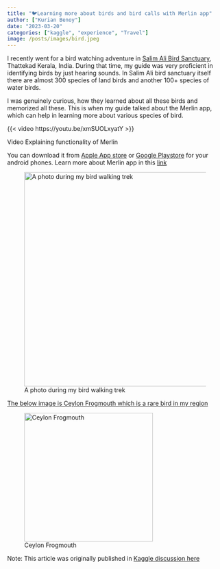 ```yaml
---
title: "🐦Learning more about birds and bird calls with Merlin app"
author: ["Kurian Benoy"]
date: "2023-03-20"
categories: ["kaggle", "experience", "Travel"]
image: /posts/images/bird.jpeg
---
```


I recently went for a bird watching adventure in [Salim Ali Bird Sanctuary](https://en.wikipedia.org/wiki/Salim_Ali_Bird_Sanctuary), Thattekad Kerala, India. During that time, my guide was very proficient in identifying birds by just hearing sounds. In Salim Ali bird sanctuary itself there are almost 300 species of land birds and another 100+ species of water birds.

I was genuinely curious, how they learned about all these birds and memorized all these. This is when my guide talked about the Merlin app, which can help in learning more about various species of bird.

{{< video https://youtu.be/xmSUOLxyatY >}}

Video Explaining functionality of Merlin

You can download it from [Apple App store](https://apps.apple.com/us/app/merlin-bird-id-by-cornell-lab/id773457673) or [Google Playstore](https://play.google.com/store/apps/details?id=com.labs.merlinbirdid.app&hl=en&gl=US) for your android phones. Learn more about Merlin app in this [link](https://merlin.allaboutbirds.org/.)


![A photo during my bird walking trek](https://www.googleapis.com/download/storage/v1/b/kaggle-forum-message-attachments/o/inbox%2F1310697%2Fc0fa9ac858406ddcc9f644fc53054642%2FWhatsApp%20Image%202023-03-20%20at%209.25.36%20AM.jpeg?generation=1679301145365560&alt=media){width=500}

[The below image is Ceylon Frogmouth which is a rare bird in my region](https://en.wikipedia.org/wiki/Sri_Lanka_frogmouth)

![Ceylon Frogmouth](https://www.googleapis.com/download/storage/v1/b/kaggle-forum-message-attachments/o/inbox%2F1310697%2F2e84ee1ef3b246d9bcee2cd5757f4a05%2FWhatsApp%20Image%202023-03-20%20at%209.25.45%20AM.jpeg?generation=1679301247043893&alt=media){width=300 fig-align="left"}

Note: This article was originally published in [Kaggle discussion here](https://www.kaggle.com/competitions/birdclef-2023/discussion/396029#2188836)
